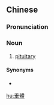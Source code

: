 {{also|垂体}}
==Chinese==
{{zh-forms|s=垂体}}

===Pronunciation===
{{zh-pron
|m=chuítǐ
|c=seoi4 tai2
|cat=n
}}

===Noun===
{{zh-noun}}

# {{lb|zh|anatomy}} [[pituitary]]

====Synonyms====
* {{zh-l|腦下垂體}}

[[hu:垂體]]